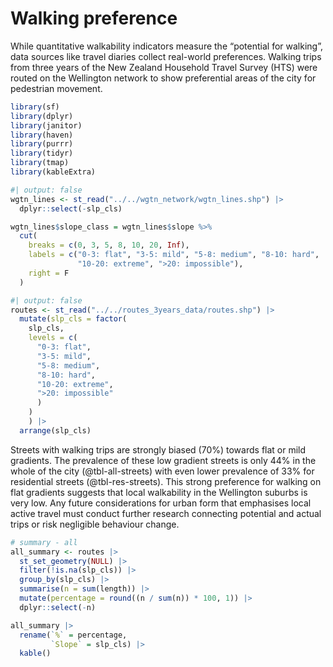 
# Walking preference {#sec-preference}
While quantitative walkability indicators measure the "potential for walking", data sources like travel diaries collect real-world preferences. Walking trips from three years of the New Zealand Household Travel Survey (HTS) were routed on the Wellington network to show preferential areas of the city for pedestrian movement. 


```r
library(sf)
library(dplyr)
library(janitor)
library(haven)
library(purrr)
library(tidyr)
library(tmap)
library(kableExtra)
```

```r
#| output: false
wgtn_lines <- st_read("../../wgtn_network/wgtn_lines.shp") |> 
  dplyr::select(-slp_cls)

wgtn_lines$slope_class = wgtn_lines$slope %>%
  cut(
    breaks = c(0, 3, 5, 8, 10, 20, Inf),
    labels = c("0-3: flat", "3-5: mild", "5-8: medium", "8-10: hard", 
               "10-20: extreme", ">20: impossible"),
    right = F
  )
```

```r
#| output: false
routes <- st_read("../../routes_3years_data/routes.shp") |> 
  mutate(slp_cls = factor(
    slp_cls, 
    levels = c(
      "0-3: flat", 
      "3-5: mild", 
      "5-8: medium", 
      "8-10: hard", 
      "10-20: extreme",
      ">20: impossible"
      )
    )
    ) |> 
  arrange(slp_cls) 
```

Streets with walking trips are strongly biased (70%) towards flat or mild gradients. The prevalence of these low gradient streets is only 44% in the whole of the city (@tbl-all-streets) with even lower prevalence of 33% for residential streets (@tbl-res-streets). This strong preference for walking on flat gradients suggests that local walkability in the Wellington suburbs is very low. Any future considerations for urban form that emphasises local active travel must conduct further research connecting potential and actual trips or risk negligible behaviour change. 

```r
# summary - all
all_summary <- routes |> 
  st_set_geometry(NULL) |> 
  filter(!is.na(slp_cls)) |> 
  group_by(slp_cls) |> 
  summarise(n = sum(length)) |> 
  mutate(percentage = round((n / sum(n)) * 100, 1)) |> 
  dplyr::select(-n)

all_summary |> 
  rename(`%` = percentage,
         `Slope` = slp_cls) |> 
  kable()
```


